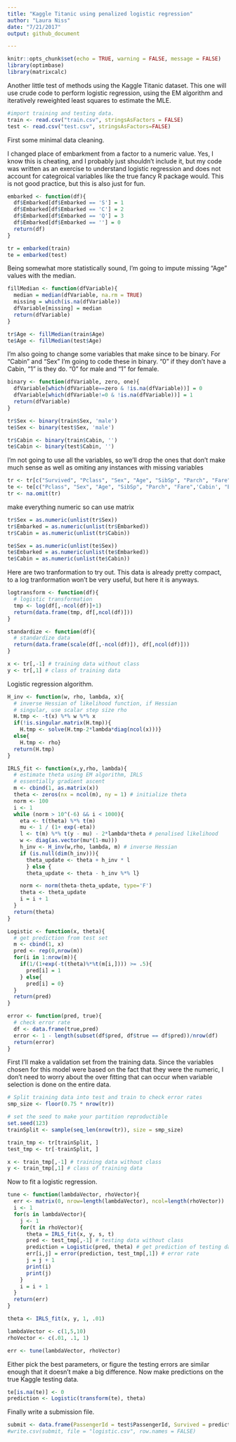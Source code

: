 ```yaml
---
title: "Kaggle Titanic using penalized logistic regression"
author: "Laura Niss"
date: "7/21/2017"
output: github_document

---
```


```r
knitr::opts_chunk$set(echo = TRUE, warning = FALSE, message = FALSE)
library(optimbase)
library(matrixcalc)
```
Another little test of methods using the Kaggle Titanic dataset. 
This one will use crude code to perform logistic regression, using the EM
algorithm and iteratively reweighted least squares to estimate the MLE.

```r
#import training and testing data. 
train <- read.csv("train.csv", stringsAsFactors = FALSE)
test <- read.csv("test.csv", stringsAsFactors=FALSE)
```

First some minimal data cleaning. 

I changed place of embarkment from a factor to a numeric value. Yes, I know this is cheating,
and I probably just shouldn't include it, but my code was written as an exercise to understand
logistic regression and does not account for categroical variables like the true fancy R package would. 
This is not good practice, but this is also just for fun.

```r
embarked <- function(df){
  df$Embarked[df$Embarked == 'S'] = 1
  df$Embarked[df$Embarked == 'C'] = 2
  df$Embarked[df$Embarked == 'Q'] = 3
  df$Embarked[df$Embarked == ''] = 0
  return(df)
}

tr = embarked(train)
te = embarked(test)
```


Being somewhat more statistically sound, I'm going to impute missing "Age" values with the median.

```r
fillMedian <- function(dfVariable){
  median = median(dfVariable, na.rm = TRUE)
  missing = which(is.na(dfVariable))
  dfVariable[missing] = median
  return(dfVariable)
}

tr$Age <- fillMedian(train$Age)
te$Age <- fillMedian(test$Age)


```

I'm also going to change some variables that make since to be binary. For "Cabin" and "Sex" I'm going to code these in binary. "0" if they don't have a Cabin, "1" is they do.
"0" for male and "1" for female.

```r
binary <- function(dfVariable, zero, one){
  dfVariable[which(dfVariable==zero & !is.na(dfVariable))] = 0
  dfVariable[which(dfVariable!=0 & !is.na(dfVariable))] = 1  
  return(dfVariable)
}

tr$Sex <- binary(train$Sex, 'male')
te$Sex <- binary(test$Sex, 'male')

tr$Cabin <- binary(train$Cabin, '')
te$Cabin <- binary(test$Cabin, '')
```

I'm not going to use all the variables, so we'll drop the ones that don't make much sense as well as omiting
any instances with missing variables


```r
tr <- tr[c("Survived", "Pclass", "Sex", "Age", "SibSp", "Parch", "Fare", 'Cabin', "Embarked")]
te <- te[c("Pclass", "Sex", "Age", "SibSp", "Parch", "Fare",'Cabin', "Embarked")]
tr <- na.omit(tr)
```

make everything numeric so can use matrix


```r
tr$Sex = as.numeric(unlist(tr$Sex))
tr$Embarked = as.numeric(unlist(tr$Embarked))
tr$Cabin = as.numeric(unlist(tr$Cabin))

te$Sex = as.numeric(unlist(te$Sex))
te$Embarked = as.numeric(unlist(te$Embarked))
te$Cabin = as.numeric(unlist(te$Cabin))
```
Here are two tranformation to try out. This data is already pretty compact, to a log tranformation
won't be very useful, but here it is anyways.

```r
logtransform <- function(df){
  # logistic transformation
  tmp <- log(df[,-ncol(df)]+1)
  return(data.frame(tmp, df[,ncol(df)]))
}

standardize <- function(df){
  # standardize data
  return(data.frame(scale(df[,-ncol(df)]), df[,ncol(df)]))
}

x <- tr[,-1] # training data without class
y <- tr[,1] # class of training data
```

Logistic regression algorithm.
```r
H_inv <- function(w, rho, lambda, x){
  # inverse Hessian of likelihood function, if Hessian
  # singular, use scalar step size rho
  H.tmp <- -t(x) %*% w %*% x
  if(!is.singular.matrix(H.tmp)){
    H.tmp <- solve(H.tmp-2*lambda*diag(ncol(x)))}
  else{
    H.tmp <- rho}
  return(H.tmp)
}

IRLS_fit <- function(x,y,rho, lambda){
  # estimate theta using EM algorithm, IRLS
  # essentially gradient ascent
  m <- cbind(1, as.matrix(x))
  theta <- zeros(nx = ncol(m), ny = 1) # initialize theta
  norm <- 100
  i <- 1
  while (norm > 10^(-6) && i < 1000){
    eta <- t(theta) %*% t(m)
    mu <- 1 / (1+ exp(-eta))
    l <- t(m) %*% t(y - mu) - 2*lambda*theta # penalised likelihood
    w <- diag(as.vector(mu*(1-mu)))
    h_inv <- H_inv(w,rho, lambda, m) # inverse Hessian
    if (is.null(dim(h_inv))){
      theta_update <- theta + h_inv * l 
      } else {
      theta_update <- theta - h_inv %*% l}

    norm <- norm(theta-theta_update, type='F')
    theta <- theta_update
    i = i + 1
  }
  return(theta)
}

Logistic <- function(x, theta){
  # get prediction from test set
  m <- cbind(1, x)
  pred <- rep(0,nrow(m))
  for(i in 1:nrow(m)){
    if(1/(1+exp(-t(theta)%*%t(m[i,]))) >= .5){
      pred[i] = 1
    } else{
      pred[i] = 0}
  }
  return(pred)
}

error <- function(pred, true){
  # check error rate
  df <- data.frame(true,pred)
  error <- 1 - length(subset(df$pred, df$true == df$pred))/nrow(df)
  return(error) 
}
```

First I'll make a validation set from the training data. Since the variables chosen for this model were
based on the fact that they were the numeric, I don't need to worry about the over fitting
that can occur when variable selection is done on the entire data.
```r
# Split training data into test and train to check error rates
smp_size <- floor(0.75 * nrow(tr))

# set the seed to make your partition reproductible
set.seed(123)
trainSplit <- sample(seq_len(nrow(tr)), size = smp_size)

train_tmp <- tr[trainSplit, ]
test_tmp <- tr[-trainSplit, ]

x <- train_tmp[,-1] # training data without class
y <- train_tmp[,1] # class of training data
```
Now to fit a logistic regression.
```r
tune <- function(lambdaVector, rhoVector){
  err <- matrix(0, nrow=length(lambdaVector), ncol=length(rhoVector))
  i <- 1
  for(s in lambdaVector){
    j <- 1
    for(t in rhoVector){
      theta = IRLS_fit(x, y, s, t)
      pred <- test_tmp[,-1] # testing data without class
      prediction = Logistic(pred, theta) # get prediction of testing data
      err[i,j] = error(prediction, test_tmp[,1]) # error rate
      j = j + 1
      print(i)
      print(j)
    }
    i = i + 1
  }
  return(err)
}

theta <- IRLS_fit(x, y, 1, .01)

lambdaVector <- c(1,5,10)
rhoVector <- c(.01, .1, 1)

err <- tune(lambdaVector, rhoVector)
```
Either pick the best parameters, or figure the testing errors are similar enough that it doesn't make
a big difference. Now make predictions on the true Kaggle testing data.

```r
te[is.na(te)] <- 0
prediction <- Logistic(transform(te), theta)
```

Finally write a submission file.

```r
submit <- data.frame(PassengerId = test$PassengerId, Survived = prediction)
#write.csv(submit, file = "logistic.csv", row.names = FALSE)
```

